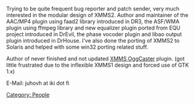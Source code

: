 Trying to be quite frequent bug reporter and patch sender, very much interested in the modular design of XMMS2. Author and maintainer of the AAC/MP4 plugin using faad2 library introduced in DR3, the ASF/WMA plugin using ffmpeg library and new equalizer plugin ported from EQU project introduced in DrEvil, the phase vocoder plugin and libao output plugin introduced in DrHouse. I've also done the porting of XMMS2 to Solaris and helped with some win32 porting related stuff.

Author of never finished and not updated [http://xmms-oggcaster.sf.net/ XMMS OggCaster] plugin. (got little frustrated due to the inflexible XMMS1 design and forced use of GTK 1.x)

E-Mail: juhovh at iki dot fi

[[Category: People]]
